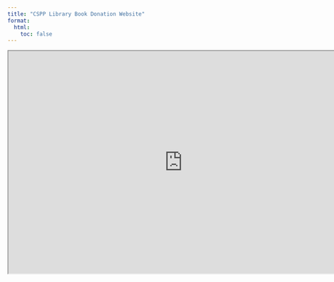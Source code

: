 ```yaml
---
title: "CSPP Library Book Donation Website"
format: 
  html:
    toc: false
---
```




```{=html}

<iframe width="780" height="500" src="https://google.com" title="CSPP Library Book Donation List"></iframe>


```

